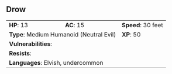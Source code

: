 ## Drow {#monster-drow}

```{=html}
<table class="table table-striped">
    <tbody>
        <tr>                    
            <td><b>HP</b>: 13</td>
            <td><b>AC</b>: 15</td>
            <td><b>Speed</b>: 30 feet</td>
        </tr>
        <tr>
            <td colspan="2"><b>Type</b>: Medium Humanoid (Neutral Evil)</td>
            <td><b>XP</b>: 50</td>
        </tr>
        <tr>
            <td colspan="3"><b>Vulnerabilities</b>: </td>
        </tr>
        <tr>
            <td colspan="3"><b>Resists</b>: </td>
        </tr>
        <tr>
            <td colspan="3"><b>Languages</b>: Elvish, undercommon</td>
        </tr>
    </tbody>
</table>
```